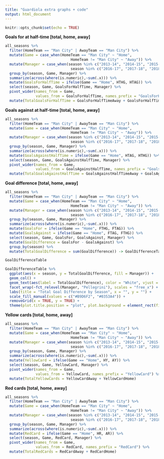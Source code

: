 ```yaml
---
title: "Guardiola extra graphs + code"
output: html_document
---
```


```r
knitr::opts_chunk$set(echo = TRUE)
```

**Goals for at half-time [total, home, away]**
```r
all_seasons %>%
  filter(HomeTeam == "Man City" | AwayTeam == "Man City") %>%
  mutate(Game = case_when(HomeTeam == "Man City" ~ "Home",
                              HomeTeam != "Man City" ~ "Away")) %>%
  mutate(Manager = case_when(season %in% c("2013-14", "2014-15", "2015-16") ~ "Pellegrini",
                              season %in% c("2016-17", "2017-18", "2018-19") ~ "Guardiola")) %>%
  group_by(season, Game, Manager) %>%
  summarize(across(where(is.numeric),~sum(.x))) %>%
  mutate(GoalsForHalfTime = ifelse(Game == "Home", HTHG, HTAG)) %>%
  select(season, Game, GoalsForHalfTime, Manager) %>%
  pivot_wider(names_from = Game,
              values_from = GoalsForHalfTime, names_prefix = "GoalsForHalfTime") %>%
  mutate(TotalGoalsForHalfTime = GoalsForHalfTimeAway + GoalsForHalfTimeHome) 
```

**Goals against at half-time [total, home, away]**
```r
all_seasons %>%
  filter(HomeTeam == "Man City" | AwayTeam == "Man City") %>%
  mutate(Game = case_when(HomeTeam == "Man City" ~ "Home",
                              HomeTeam != "Man City" ~ "Away")) %>%
  mutate(Manager = case_when(season %in% c("2013-14", "2014-15", "2015-16") ~ "Pellegrini",
                              season %in% c("2016-17", "2017-18", "2018-19") ~ "Guardiola")) %>%
  group_by(season, Game, Manager) %>%
  summarize(across(where(is.numeric),~sum(.x))) %>%
  mutate(GoalsAgainstHalfTime = ifelse(Game == "Home", HTAG, HTHG)) %>%
  select(season, Game, GoalsAgainstHalfTime, Manager) %>%
  pivot_wider(names_from = Game,
              values_from = GoalsAgainstHalfTime, names_prefix = "GoalsAgainstHalfTime") %>%
  mutate(TotalGoalsAgainstHalfTime = GoalsAgainstHalfTimeAway + GoalsAgainstHalfTimeHome) 
```

**Goal difference [total, home, away]** 
```r
all_seasons %>%
  filter(HomeTeam == "Man City" | AwayTeam == "Man City") %>%
  mutate(Game = case_when(HomeTeam == "Man City" ~ "Home",
                              HomeTeam != "Man City" ~ "Away")) %>%
  mutate(Manager = case_when(season %in% c("2013-14", "2014-15", "2015-16") ~ "Pellegrini",
                              season %in% c("2016-17", "2017-18", "2018-19") ~ "Guardiola")) %>%
  group_by(season, Game, Manager) %>%
  summarize(across(where(is.numeric),~sum(.x))) %>%
  mutate(GoalsFor = ifelse(Game == "Home", FTHG, FTAG)) %>%
  mutate(GoalsAgainst = ifelse(Game == "Home", FTAG, FTHG)) %>%
  select(season, Game, GoalsFor, GoalsAgainst, Manager) %>%
  mutate(GoalDifference = GoalsFor - GoalsAgainst) %>%
  group_by(season) %>%
  mutate(TotalGoalDifference = sum(GoalDifference)) -> GoalDifferenceTable

GoalDifferenceTable
```

```r
GoalDifferenceTable %>% 
  ggplot(aes(x = season, y = TotalGoalDifference, fill = Manager)) +
  geom_col() +
  geom_text(aes(label = TotalGoalDifference), color = "White", vjust = -0.25) +
  facet_wrap(~fct_relevel(Manager, "Pellegrini"), scales = "free_x") +
  labs(title = "Total Goal Difference by Season", x = "", y = "") +
  scale_fill_manual(values = c("#B9D6F2", "#0353A4")) +
  removeGrid(x = TRUE, y = TRUE) +
  theme(plot.title.position = "plot", plot.background = element_rect(fill = "#061A40"), plot.title = element_markdown(size = 15, face = "bold", color = "White"), legend.position = "none", axis.text = element_text(color = "White"), axis.title.x.top = element_text(color = "White"), strip.text = element_text(size = 12, face = "italic", color = "White"), strip.background.x = element_rect(fill = "grey"))
```

**Yellow cards [total, home, away]**
```r
all_seasons %>%
  filter(HomeTeam == "Man City" | AwayTeam == "Man City") %>%
  mutate(Game = case_when(HomeTeam == "Man City" ~ "Home",
                              HomeTeam != "Man City" ~ "Away")) %>%
  mutate(Manager = case_when(season %in% c("2013-14", "2014-15", "2015-16") ~ "Pellegrini",
                              season %in% c("2016-17", "2017-18", "2018-19") ~ "Guardiola")) %>%
  group_by(season, Game, Manager) %>%
  summarize(across(where(is.numeric),~sum(.x))) %>%
  mutate(YellowCard = ifelse(Game == "Home", HY, AY)) %>%
  select(season, Game, YellowCard, Manager) %>%
  pivot_wider(names_from = Game,
              values_from = YellowCard, names_prefix = "YellowCard") %>%
  mutate(TotalYellowCards = YellowCardAway + YellowCardHome) 
```

**Red cards [total, home, away]**
```r
all_seasons %>%
  filter(HomeTeam == "Man City" | AwayTeam == "Man City") %>%
  mutate(Game = case_when(HomeTeam == "Man City" ~ "Home",
                              HomeTeam != "Man City" ~ "Away")) %>%
  mutate(Manager = case_when(season %in% c("2013-14", "2014-15", "2015-16") ~ "Pellegrini",
                              season %in% c("2016-17", "2017-18", "2018-19") ~ "Guardiola")) %>%
  group_by(season, Game, Manager) %>%
  summarize(across(where(is.numeric),~sum(.x))) %>%
  mutate(RedCard = ifelse(Game == "Home", HR, AR)) %>%
  select(season, Game, RedCard, Manager) %>%
  pivot_wider(names_from = Game,
              values_from = RedCard, names_prefix = "RedCard") %>%
  mutate(TotalRedCards = RedCardAway + RedCardHome) 
```
